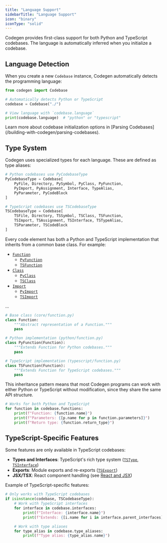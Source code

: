 ```yaml
---
title: "Language Support"
sidebarTitle: "Language Support"
icon: "binary"
iconType: "solid"
---
```


Codegen provides first-class support for both Python and TypeScript codebases. The language is automatically inferred when you initialize a codebase.

## Language Detection

When you create a new `Codebase` instance, Codegen automatically detects the programming language:

```python
from codegen import Codebase

# Automatically detects Python or TypeScript
codebase = Codebase("./")

# View language with `codebase.language`
print(codebase.language)  # "python" or "typescript"
```

<Tip>
  Learn more about codebase initialization options in [Parsing
  Codebases](/building-with-codegen/parsing-codebases).
</Tip>

## Type System

Codegen uses specialized types for each language. These are defined as type aliases:

```python
# Python codebases use PyCodebaseType
PyCodebaseType = Codebase[
    PyFile, Directory, PySymbol, PyClass, PyFunction,
    PyImport, PyAssignment, Interface, TypeAlias,
    PyParameter, PyCodeBlock
]

# TypeScript codebases use TSCodebaseType
TSCodebaseType = Codebase[
    TSFile, Directory, TSSymbol, TSClass, TSFunction,
    TSImport, TSAssignment, TSInterface, TSTypeAlias,
    TSParameter, TSCodeBlock
]
```

Every code element has both a Python and TypeScript implementation that inherits from a common base class. For example:

- [`Function`](../api-reference/core/Function)
  - [`PyFunction`](../api-reference/python/function.py)
  - [`TSFunction`](../api-reference/typescript/function.py)
- [`Class`](../api-reference/core/Class)
  - [`PyClass`](../api-reference/python/class.py)
  - [`TSClass`](../api-reference/typescript/class.py)
- [`Import`](../api-reference/core/Import)
  - [`PyImport`](../api-reference/python/import.py)
  - [`TSImport`](../api-reference/typescript/import.py)

...

```python
# Base class (core/function.py)
class Function:
    """Abstract representation of a Function."""
    pass

# Python implementation (python/function.py)
class PyFunction(Function):
    """Extends Function for Python codebases."""
    pass

# TypeScript implementation (typescript/function.py)
class TSFunction(Function):
    """Extends Function for TypeScript codebases."""
    pass
```

This inheritance pattern means that most Codegen programs can work with either Python or TypeScript without modification, since they share the same API structure.

```python
# Works for both Python and TypeScript
for function in codebase.functions:
    print(f"Function: {function.name}")
    print(f"Parameters: {[p.name for p in function.parameters]}")
    print(f"Return type: {function.return_type}")
```

## TypeScript-Specific Features

Some features are only available in TypeScript codebases:

- **Types and Interfaces**: TypeScript's rich type system ([`TSType`](../api-reference/typescript/type.py), [`TSInterface`](../api-reference/typescript/interface.py))
- **Exports**: Module exports and re-exports ([`TSExport`](../api-reference/typescript/export.py))
- **JSX/TSX**: React component handling (see [React and JSX](/building-with-codegen/react-and-jsx))

Example of TypeScript-specific features:

```python
# Only works with TypeScript codebases
if isinstance(codebase, TSCodebaseType):
    # Work with TypeScript interfaces
    for interface in codebase.interfaces:
        print(f"Interface: {interface.name}")
        print(f"Extends: {[i.name for i in interface.parent_interfaces]}")

    # Work with type aliases
    for type_alias in codebase.type_aliases:
        print(f"Type alias: {type_alias.name}")
```
